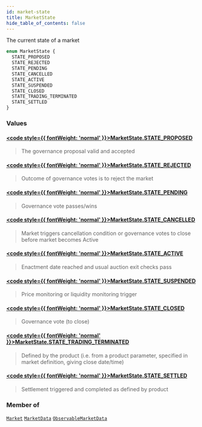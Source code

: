 ```yaml
---
id: market-state
title: MarketState
hide_table_of_contents: false
---
```








The current state of a market

```graphql
enum MarketState {
  STATE_PROPOSED
  STATE_REJECTED
  STATE_PENDING
  STATE_CANCELLED
  STATE_ACTIVE
  STATE_SUSPENDED
  STATE_CLOSED
  STATE_TRADING_TERMINATED
  STATE_SETTLED
}
```


### Values

#### [<code style={{ fontWeight: 'normal' }}>MarketState.<b>STATE_PROPOSED</b></code>](#) 
> The governance proposal valid and accepted
> 

#### [<code style={{ fontWeight: 'normal' }}>MarketState.<b>STATE_REJECTED</b></code>](#) 
> Outcome of governance votes is to reject the market
> 

#### [<code style={{ fontWeight: 'normal' }}>MarketState.<b>STATE_PENDING</b></code>](#) 
> Governance vote passes/wins
> 

#### [<code style={{ fontWeight: 'normal' }}>MarketState.<b>STATE_CANCELLED</b></code>](#) 
> Market triggers cancellation condition or governance
votes to close before market becomes Active
> 

#### [<code style={{ fontWeight: 'normal' }}>MarketState.<b>STATE_ACTIVE</b></code>](#) 
> Enactment date reached and usual auction exit checks pass
> 

#### [<code style={{ fontWeight: 'normal' }}>MarketState.<b>STATE_SUSPENDED</b></code>](#) 
> Price monitoring or liquidity monitoring trigger
> 

#### [<code style={{ fontWeight: 'normal' }}>MarketState.<b>STATE_CLOSED</b></code>](#) 
> Governance vote (to close)
> 

#### [<code style={{ fontWeight: 'normal' }}>MarketState.<b>STATE_TRADING_TERMINATED</b></code>](#) 
> Defined by the product (i.e. from a product parameter,
specified in market definition, giving close date/time)
> 

#### [<code style={{ fontWeight: 'normal' }}>MarketState.<b>STATE_SETTLED</b></code>](#) 
> Settlement triggered and completed as defined by product
> 



### Member of

[`Market`](/testnet/api/graphql/objects/market)  <Badge class="secondary" text="object"/><Bullet />[`MarketData`](/testnet/api/graphql/objects/market-data)  <Badge class="secondary" text="object"/><Bullet />[`ObservableMarketData`](/testnet/api/graphql/objects/observable-market-data)  <Badge class="secondary" text="object"/>



